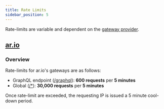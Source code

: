 ```yaml
---
title: Rate Limits
sidebar_position: 5
---
```


Rate-limits are variable and dependent on the [gateway provider](/resources/endpoints).

## [ar.io](https://ar.io)

### Overview

Rate-limits for ar.io's gateways are as follows:

- GraphQL endpoint ([/graphql](https://arweave.net/graphql)): **600 requests** per **5 minutes**
- Global ([/*](https://arweave.net)): **30,000 requests** per **5 minutes**

Once rate-limit are exceeded, the requesting IP is issued a 5 minute cool-down period.